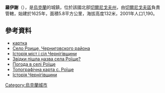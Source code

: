 {{coord|51|39|14|N|31|15|49|E|scale:100000|display=title}}

'''羅伊謝'''（{{lang-uk|Роїще}}），是[[烏克蘭|烏克蘭]]的城鎮，位於該國北部[[切爾尼戈夫州|切爾尼戈夫州]]，由[[切爾尼戈夫區|切爾尼戈夫區]]負責管轄，始建於1625年，面積5.8平方公里，海拔高度132米，2001年人口1,190。

==參考資料==
*[http://gska2.rada.gov.ua/pls/z7502/A005?rf7571=41473 картка]{{dead link|date=2018年4月 |bot=InternetArchiveBot |fix-attempted=yes }}
* [https://web.archive.org/web/20141105112356/http://siver.info/chernigov-i-oblast/goroda-i-sela-chernigovskoj-oblasti/837-selo-roishche-chernigovskogo-rajona Село Роище, Черниговского района]
* [https://web.archive.org/web/20110101080325/http://www.igsu.org.ua/Cernigovskaja.obl/CZernigovskij.rajon/Ladinka.html  Історія міст і сіл Чернігівщини]
* [https://web.archive.org/web/20160925135510/http://tour-cn.com.ua/publ/chernigivskij_rajon/zvidki_pishla_nazva_sela_rojishhe/106-1-0-739 Звідки пішла назва села Роїще?]
* [http://weather.in.ua/ua/chernigovskaja/22649 Погода в селі Роїще] {{Wayback|url=http://weather.in.ua/ua/chernigovskaja/22649 |date=20111220124749 }}
* [http://maps.vlasenko.net/?y=51.65394&x=31.26366 Топографічна карта с. Роїще] {{Wayback|url=http://maps.vlasenko.net/?y=51.65394&x=31.26366 |date=20160305022614 }}
* [https://web.archive.org/web/20120824170949/http://www.orluvka.h16.ru/kna.html Історія Чернігівщини]

{{Ukraine-geo-stub}}
[[Category:烏克蘭城市|Category:烏克蘭城市]]